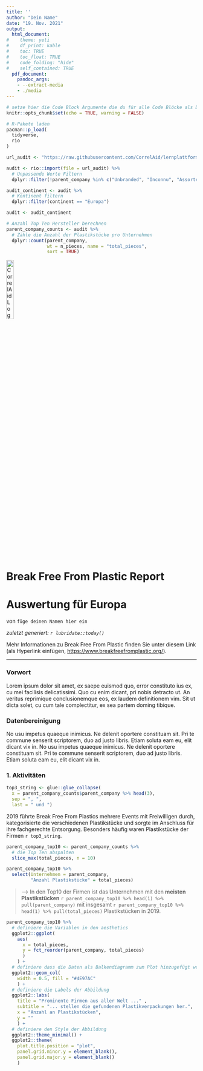 ```yaml
---
title: ''
author: "Dein Name"
date: "19. Nov. 2021"
output:
  html_document: 
#    theme: yeti
#    df_print: kable
#    toc: TRUE
#    toc_float: TRUE
#    code_folding: "hide"
#    self_contained: TRUE
  pdf_document:
    pandoc_args:
    - --extract-media
    - ./media
---
```


```r
# setze hier die Code Block Argumente die du für alle Code Blöcke als Default festlegen möchtest
knitr::opts_chunk$set(echo = TRUE, warning = FALSE)

# R-Pakete laden
pacman::p_load(
  tidyverse,
  rio
)
```

<!-- 
Die nächsten drei Code Chunks laden Daten (1) erstellen Subset der Top/ Firmen basierend auf der Anzahl an Plastikstücken (2) und lassen diese als Output ausgeben (3). Beachte, wie die Code Labels dir Aufschluss darüber geben, was im jeweiligen Block passiert.  

- Führe die Code Blöcke nacheinander aus. Schaue dir die Daten in jedem Schritt am. Kannst du nachverfolgen was passiert?  

- Probiere mithilfe der Code Block Argumente die Blöcke an sich nicht im Report anzeigen zu lassen. Eine Übersicht zu den Code Chunks findest du bei dieser R-Studio Website. (https://rmarkdown.rstudio.com/lesson-3.html).
-->

```r
url_audit <- "https://raw.githubusercontent.com/CorrelAid/lernplattform/main/daten/bffp2019_audit_by_country_and_company.csv"

audit <- rio::import(file = url_audit) %>% 
  # Unpassende Werte Filtern
  dplyr::filter(!parent_company %in% c("Unbranded", "Inconnu", "Assorted")) 
```

```r
audit_continent <- audit %>%
  # Kontinent filtern
  dplyr::filter(continent == "Europa")

audit <- audit_continent
```

```r
# Anzahl Top Ten Hersteller berechnen
parent_company_counts <- audit %>%
  # Zähle die Anzahl der Plastikstücke pro Unternehmen
  dplyr::count(parent_company,
               wt = n_pieces, name = "total_pieces",
               sort = TRUE) 
```


<!-- Nun beginnen wir den Report mit Markdown zu gestalten: zuerst das Logo -->
[![CorrelAid Logo](https://betterplace-assets.betterplace.org/uploads/organisation/profile_picture/000/033/251/crop_original_bp1613490681_Logo.jpg "CorrelAid Logo"){width="20%"}](correlaid.org)

<!-- Findest du den untenstehenden Titel gut? Finde einen anderen falls du ihn ändern möchtest -->

# Break Free From Plastic Report

<!-- der untenstehende Untertitel ist zu groß geraten: könnt Ihr ihn auf Level 5 setzen damit er kleiner wird? -->

# Auswertung für Europa

von `füge deinen Namen hier ein`

<!-- Hier findest du ein Stück sogenannter Inline Code, welcher jedes mal wenn der Report neue generiert wird, automatisch das aktuelle Datum einfügt  -->

*zuletzt generiert: `r lubridate::today()`*

<!-- kannst du die zweite Anmerkung auch kursiv machen, den Hperlink einfügen und beide Punkte als Liste darstellen? -->

Mehr Informationen zu Break Free From Plastic finden Sie unter diesem Link (als Hyperlink einfügen, <https://www.breakfreefromplastic.org/>).

------------------------------------------------------------------------

<!-- Stellt euch vor, ihr beginnt eine neue Analyse. Bevor ihr mit dem Code loslegt, bietet es sich an, das Projekt und das Ziel kurz zu beschreiben. Füge also unter diesem Kommentar eine Art Einleitung für dein Projekt ein. Nutze dafür die verschiedenen Wege, den Text mithilfe von Markdown zu formatieren. Wenn du dieses Dokument knittest, kannst du deinen Fortschritt überprüfen. Beispiel Formatierungen: Überschriften, fett, kursiv, Listen, Links. Du kannst auch gerne die vorhandenen Überschriften verändern, sodass aus diesem Dokument dein eigender Report wird. -->

### Vorwort

Lorem ipsum dolor sit amet, ex saepe euismod quo, error constituto ius ex, cu mei facilisis delicatissimi. Quo cu enim dicant, pri nobis detracto ut. An veritus reprimique conclusionemque eos, ex laudem definitionem vim. Sit ut dicta solet, cu cum tale complectitur, ex sea partem doming tibique.

### Datenbereinigung

No usu impetus quaeque inimicus. Ne delenit oportere constituam sit. Pri te commune senserit scriptorem, duo ad justo libris. Etiam soluta eam eu, elit dicant vix in.
No usu impetus quaeque inimicus. Ne delenit oportere constituam sit. Pri te commune senserit scriptorem, duo ad justo libris. Etiam soluta eam eu, elit dicant vix in.

<!-- Das erste Kapitel des Reports, nun beginnt die Datenanalyse für dieses Kapitel -->

### 1. Aktivitäten

<!-- Hier findet ihr einen Beschreibungstext, der auch Inline Code enthält. Versteht ihr, was mit dem top3_string passiert, wenn der Report erstellt wird? -->

```r
top3_string <- glue::glue_collapse(
  x = parent_company_counts$parent_company %>% head(3), 
  sep = ", ", 
  last = " und ")
```

2019 führte Break Free From Plastics mehrere Events mit Freiwilligen durch, kategorisierte die verschiedenen Plastikstücke und sorgte im Anschluss für ihre fachgerechte Entsorgung. Besonders häufig waren Plastikstücke der Firmen `r top3_string`.

<!-- Nun ist es an der Zeit ein paar Ergebnisse festzuhalten: 
Zuerst fügen wir eine Tabelle ein und wieder etwas beschreibenden Text.
-->

```r
parent_company_top10 <- parent_company_counts %>% 
  # die Top Ten abspalten
  slice_max(total_pieces, n = 10)

parent_company_top10 %>% 
  select(Unternehmen = parent_company,
         "Anzahl Plastikstücke" = total_pieces)
```

<!-- Schaffst du es die untenstehenden Information auch für das Unternehmen aus den Top10 mit dem wenigsten Plastik einzufügen?
-->

> --\> In den Top10 der Firmen ist das Unternehmen mit den **meisten Plastikstücken** `r parent_company_top10 %>% head(1) %>% pull(parent_company)` mit insgesamt `r parent_company_top10 %>% head(1) %>% pull(total_pieces)` Plastikstücken in 2019.

<!-- Zeit für einen Plot. 
Du kannst unterschiedliche Abschnitte im Code highlighten und ausführen um Schritt für Schritt nachverfolgen zu können was der Code in der Abbildung bewirkt. Die Abschnitte enden immer mit der geschlossenen Klammer vor dem `+`.
-->

```r
parent_company_top10 %>%
  # definiere die Variablen in den aesthetics
  ggplot2::ggplot(
    aes(
      x = total_pieces,
      y = fct_reorder(parent_company, total_pieces)
      )
    ) +
  # definiere dass die Daten als Balkendiagramm zum Plot hinzugefügt werden sollen 
  ggplot2::geom_col(
    width = 0.5, fill = "#4E97AC"
    ) +
  # definiere die Labels der Abbildung
  ggplot2::labs(
    title = "Prominente Firmen aus aller Welt ..." ,
    subtitle = "... stellen die gefundenen Plastikverpackungen her.",
    x = "Anzahl an Plastikstücken", 
    y = ""
    ) +
  # definiere den Style der Abbildung
  ggplot2::theme_minimal() +
  ggplot2::theme(
    plot.title.position = "plot",
    panel.grid.minor.y = element_blank(),
    panel.grid.major.y = element_blank()
    )
```

<!-- Last But not Least: Die YAML Kopfzeile!
Nun ist es an der Zeit sich über den Output Gedanken zu machen. Dafür bietet sich die YAML Kopfzeile (ganz oben) an.
Einige mögliche YAML "Key: Value" Paare sind schon formuliert, aber noch mit einer Raute `#` auskommentiert.
- Ändere das Format des Outputs von PDF wieder schließlich zu html.
- Ändere die Darstellung von Tabellen mit der Option df_print: "paged", probiere es danach mit df_print: "kable". Schaue dir jeweils den Tabellen Output an: Was gefällt dir besser?
- Setze deinen eigenen Titel
- Füge ein Inhaltsverzeichnis ein mithilfe der `toc: TRUE` Option
- Pro: schaffst du es, das Inhaltsverzeichnis an der Seite schweben zu lassen? (klappt nur, wenn der Output "html_document" ist) 
- Pro: schaffst du es die Tabelle ud die Grafik in nebeneinanderstehenden Tabs darzustellen? (html_document). Eine Anleitung dafür findest du hier: https://bookdown.org/yihui/rmarkdown/html-document.html
-->

<!--und nun?
Löscht nun die Anleitungstexte für die Übungen und werdet kreativ. Was würdet Ihr noch verändern, um einen schön gestalteten Report zu erzeugen? Welche Überschriften braucht es noch? Welche Tabellen und Graphiken der letzten Wochen könnten für den Report spannend sein?  -->

<!-- Bettet doch am Ende des Reports noch das Bild von der Sammelaktion ein (https://camo.githubusercontent.com/e571cad1e53d23d5a8fbc452989601fdd98de550e5ce165762a8cc290f2d3bb4/68747470733a2f2f7777772e627265616b6672656566726f6d706c61737469632e6f72672f77702d636f6e74656e742f75706c6f6164732f323031392f30382f6865616465725f626666705f32303139772e6a7067) -->
